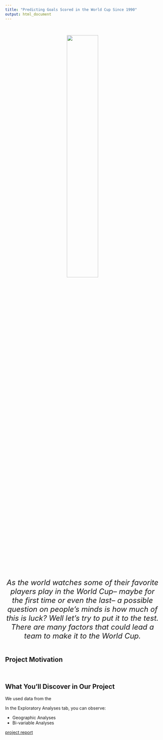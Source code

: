 ```yaml
---
title: "Predicting Goals Scored in the World Cup Since 1990"
output: html_document
---
```


<style type="text/css">

h1.title {
  text-align: center;
}

</style>

&nbsp;
&nbsp;

<center>

<img src="images/worldcup_2022_maroon.jpg" style="width: 45%" class="center">

<font size = "5">*As the world watches some of their favorite players play in the World Cup-- maybe for the first time or even the last-- a possible question on people's minds is how much of this is luck? Well let's try to put it to the test. There are many factors that could lead a team to make it to the World Cup.*</font>

</center>

<div style="margin-bottom:50px;">
</div>


## Project Motivation



&nbsp;

## What You'll Discover in Our Project

We used data from the 

In the Exploratory Analyses tab, you can observe:

  * Geographic Analyses
  * Bi-variable Analyses


[project report](finalprojectreport.html)
